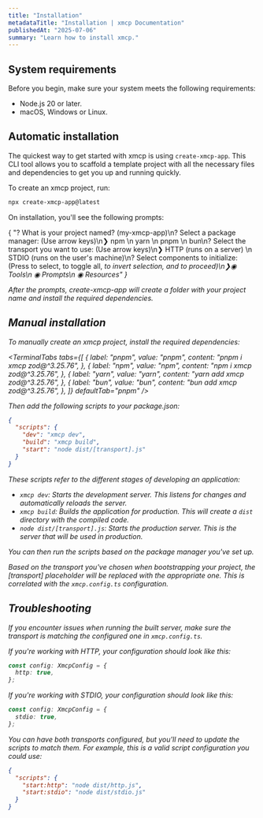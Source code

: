 ```yaml
---
title: "Installation"
metadataTitle: "Installation | xmcp Documentation"
publishedAt: "2025-07-06"
summary: "Learn how to install xmcp."
---
```


## System requirements

Before you begin, make sure your system meets the following requirements:

- Node.js 20 or later.
- macOS, Windows or Linux.

## Automatic installation

The quickest way to get started with xmcp is using `create-xmcp-app`. This CLI tool allows you to scaffold a template project with all the necessary files and dependencies to get you up and running quickly.

To create an xmcp project, run:

```bash
npx create-xmcp-app@latest
```

On installation, you'll see the following prompts:

<TerminalPrompt>
  {
    "? What is your project named? (my-xmcp-app)\n? Select a package manager: (Use arrow keys)\n❯ npm \n  yarn \n  pnpm \n  bun\n? Select the transport you want to use: (Use arrow keys)\n❯ HTTP (runs on a server) \n  STDIO (runs on the user's machine)\n? Select components to initialize: (Press <space> to select, <a> to toggle all, <i> to invert selection, and <enter> to proceed)\n❯◉ Tools\n ◉ Prompts\n ◉ Resources"
  }
</TerminalPrompt>

After the prompts, create-xmcp-app will create a folder with your project name and install the required dependencies.

## Manual installation

To manually create an xmcp project, install the required dependencies:

<TerminalTabs
  tabs={[
    {
      label: "pnpm",
      value: "pnpm",
      content: "pnpm i xmcp zod@^3.25.76",
    },
    {
      label: "npm",
      value: "npm",
      content: "npm i xmcp zod@^3.25.76",
    },
    {
      label: "yarn",
      value: "yarn",
      content: "yarn add xmcp zod@^3.25.76",
    },
    {
      label: "bun",
      value: "bun",
      content: "bun add xmcp zod@^3.25.76",
    },
  ]}
  defaultTab="pnpm"
/>

Then add the following scripts to your package.json:

```json title="package.json"
{
  "scripts": {
    "dev": "xmcp dev",
    "build": "xmcp build",
    "start": "node dist/[transport].js"
  }
}
```

These scripts refer to the different stages of developing an application:

- `xmcp dev`: Starts the development server. This listens for changes and automatically reloads the server.
- `xmcp build`: Builds the application for production. This will create a `dist` directory with the compiled code.
- `node dist/[transport].js`: Starts the production server. This is the server that will be used in production.

You can then run the scripts based on the package manager you've set up.

Based on the transport you've chosen when bootstrapping your project, the [transport] placeholder will be replaced with the appropriate one.
This is correlated with the `xmcp.config.ts` configuration.

## Troubleshooting

If you encounter issues when running the built server, make sure the transport is matching the configured one in `xmcp.config.ts`.

If you're working with HTTP, your configuration should look like this:

```typescript title="xmcp.config.ts"
const config: XmcpConfig = {
  http: true,
};
```

If you're working with STDIO, your configuration should look like this:

```typescript title="xmcp.config.ts"
const config: XmcpConfig = {
  stdio: true,
};
```

You can have both transports configured, but you'll need to update the scripts to match them. For example, this is a valid script configuration you could use:

```json title="package.json"
{
  "scripts": {
    "start:http": "node dist/http.js",
    "start:stdio": "node dist/stdio.js"
  }
}
```
